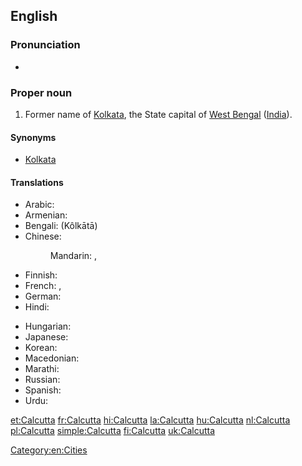 ==English==

===Pronunciation===
* {{IPA|/kælˈkʌtə/|lang=en}}

===Proper noun===
{{en-proper noun}}

# Former name of [[Kolkata]], the State capital of [[West Bengal]] ([[India]]).

====Synonyms====
* [[Kolkata]]

====Translations====
{{trans-top|former name of Kolkata, the capital of West Bengal}}
* Arabic: {{t-|ar|كالكوتا|f|tr=kalkuuta}}
* Armenian: {{t-|hy|Կալկաթա|tr=Kalkat’a}}
* Bengali: {{Beng|[[কলকাতা]]}} (Kôlkātā)
* Chinese:
*: Mandarin: {{t|cmn|加爾各答|sc=Hani}},  {{t|cmn|加尔各答|tr=Jiā'ěrgèdá|sc=Hani}}
* Finnish: {{t-|fi|Kalkutta}}
* French: {{t+|fr|Calcutta|m}},  {{t-|fr|Kolkata|m}}
* German: {{t+|de|Kalkutta|n}}
* Hindi: {{t+|hi|कोलकाता|tr=Kolkātā}}
{{trans-mid}}
* Hungarian: {{t+|hu|Kalkutta}}
* Japanese: {{t-|ja|カルカッタ|tr=Karukatta}}
* Korean: {{t-|ko|캘커타|tr=Kaelkeota|sc=Hang}}
* Macedonian: {{t-|mk|Калкута|f|tr=Kalkúta}}
* Marathi: {{t-|mr|कलकत्ता|tr=kalakattā|sc=Deva}}
* Russian: {{t-|ru|Калькутта|f|tr=Kal’kútta}}
* Spanish: {{t+|es|Calcuta}}
* Urdu: {{t-|ur|کلکتہ|tr=Kolkātā}}
{{trans-bottom}}

{{trans-see|current name of the city|Kolkata}}

{{sisterlinks|Kolkata}}

[[Category:en:Cities]]

[[et:Calcutta]]
[[fr:Calcutta]]
[[hi:Calcutta]]
[[la:Calcutta]]
[[hu:Calcutta]]
[[nl:Calcutta]]
[[pl:Calcutta]]
[[simple:Calcutta]]
[[fi:Calcutta]]
[[uk:Calcutta]]